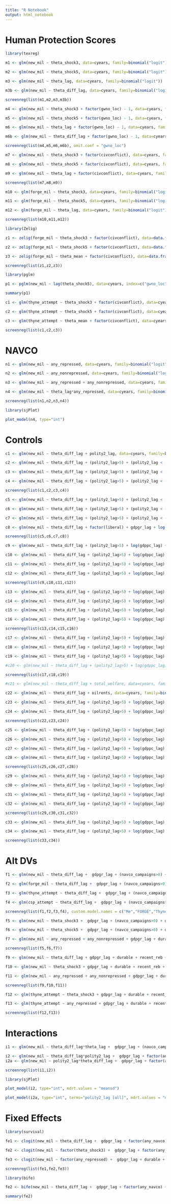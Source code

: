 ```yaml
---
title: "R Notebook"
output: html_notebook
---
```


# Human Protection Scores

```r
library(texreg)

m1 <- glm(new_mil ~ theta_shock3, data=cyears, family=binomial("logit"))

m2 <- glm(new_mil ~ theta_shock5, data=cyears, family=binomial("logit"))

m3 <- glm(new_mil ~ theta_lag, data=cyears, family=binomial("logit"))

m3b <- glm(new_mil ~ theta_diff_lag, data=cyears, family=binomial("logit"))

screenreg(list(m1,m2,m3,m3b))
```

```r
m4 <- glm(new_mil ~ theta_shock3 + factor(gwno_loc) - 1, data=cyears, family=binomial("logit"))

m5 <- glm(new_mil ~ theta_shock5 + factor(gwno_loc) - 1, data=cyears, family=binomial("logit"))

m6 <- glm(new_mil ~ theta_lag + factor(gwno_loc) - 1, data=cyears, family=binomial("logit"))

m6b <- glm(new_mil ~ theta_diff_lag + factor(gwno_loc) - 1, data=cyears, family=binomial("logit"))

screenreg(list(m4,m5,m6,m6b), omit.coef = "gwno_loc")
```

```r
m7 <- glm(new_mil ~ theta_shock3 + factor(civconflict), data=cyears, family=binomial("logit"))

m8 <- glm(new_mil ~ theta_shock5 + factor(civconflict), data=cyears, family=binomial("logit"))

m9 <- glm(new_mil ~ theta_lag + factor(civconflict), data=cyears, family=binomial("logit"))

screenreg(list(m7,m8,m9))
```

```r
m10 <- glm(forge_mil ~ theta_shock3, data=cyears, family=binomial("logit"))

m11 <- glm(forge_mil ~ theta_shock5, data=cyears, family=binomial("logit"))

m12 <- glm(forge_mil ~ theta_lag, data=cyears, family=binomial("logit"))

screenreg(list(m10,m11,m12))
```

```r
library(Zelig)

z1 <- zelig(forge_mil ~ theta_shock3 + factor(civconflict), data=data.frame(cyears), model="relogit", tau=NULL, bias.correct=TRUE, cite = F)

z2 <- zelig(forge_mil ~ theta_shock5 + factor(civconflict), data=data.frame(cyears), model="relogit", tau=NULL, bias.correct=TRUE, cite=F)

z3 <- zelig(forge_mil ~ theta_mean + factor(civconflict), data=data.frame(cyears), model="relogit", tau=NULL, bias.correct=TRUE, cite=F)

screenreg(list(z1,z2,z3))
```

```r
library(pglm)

p1 <- pglm(new_mil ~ lag(theta_shock5), data=cyears, index=c("gwno_loc","year"), family=binomial("logit"), model="pooling")

summary(p1)
```

```r
c1 <- glm(thyne_attempt ~ theta_shock3 + factor(civconflict), data=cyears, family=binomial("logit"))

c2 <- glm(thyne_attempt ~ theta_shock5 + factor(civconflict), data=cyears, family=binomial("logit"))

c3 <- glm(thyne_attempt ~ theta_mean + factor(civconflict), data=cyears, family=binomial("logit"))

screenreg(list(c1,c2,c3))
```

# NAVCO

```r
n1 <- glm(new_mil ~ any_repressed, data=cyears, family=binomial("logit"))

n2 <- glm(new_mil ~ any_nonrepressed, data=cyears, family=binomial("logit"))

n3 <- glm(new_mil ~ any_repressed + any_nonrepressed, data=cyears, family=binomial("logit"))

n4 <- glm(new_mil ~ theta_lag*any_repressed, data=cyears, family=binomial("logit"))

screenreg(list(n1,n2,n3,n4))
```

```r
library(sjPlot)

plot_model(n4, type="int")
```

# Controls

```r
c1 <- glm(new_mil ~ theta_diff_lag + polity2_lag, data=cyears, family=binomial("logit"))

c2 <- glm(new_mil ~ theta_diff_lag + (polity2_lag>5) + (polity2_lag < -5), data=cyears, family=binomial("logit"))

c3 <- glm(new_mil ~ theta_diff_lag + (polity2_lag>5) + (polity2_lag < -5) + factor(gwf_mil_lag), data=cyears, family=binomial("logit"))

c4 <- glm(new_mil ~ theta_diff_lag + (polity2_lag>5) + (polity2_lag < -5) +  factor(presidential_lag), data=cyears, family=binomial("logit"))

screenreg(list(c1,c2,c3,c4))
```

```r
c5 <- glm(new_mil ~ theta_diff_lag + (polity2_lag>5) + (polity2_lag < -5) +  gdpgr_lag, data=cyears, family=binomial("logit"))

c6 <- glm(new_mil ~ theta_diff_lag + (polity2_lag>5) + (polity2_lag < -5) +  log(gdppc_lag), data=cyears, family=binomial("logit"))

c7 <- glm(new_mil ~ theta_diff_lag + (polity2_lag>5) + (polity2_lag < -5) + gdpgr_lag + log(gdppc_lag) + log(pop_pwt), data=cyears, family=binomial("logit"))

c8 <- glm(new_mil ~ theta_diff_lag + factor(liberal) + gdpgr_lag + log(gdppc_lag) + log(pop_pwt), data=cyears, family=binomial("logit"))

screenreg(list(c5,c6,c7,c8))
```

```r
c9 <- glm(new_mil ~ theta_diff_lag + (polity2_lag>5) + log(gdppc_lag) + gdpgr_lag + log(milex+1), data=cyears, family=binomial("logit"))

c10 <- glm(new_mil ~ theta_diff_lag + (polity2_lag>5) + log(gdppc_lag) + gdpgr_lag + log(milper+1), data=cyears, family=binomial("logit"))

c11 <- glm(new_mil ~ theta_diff_lag + (polity2_lag>5) + log(gdppc_lag) + gdpgr_lag + milexps, data=cyears, family=binomial("logit"))

c12 <- glm(new_mil ~ theta_diff_lag + (polity2_lag>5) + log(gdppc_lag) + gdpgr_lag + log(tpop), data=cyears, family=binomial("logit"))

screenreg(list(c9,c10,c11,c12))
```

```r
c13 <- glm(new_mil ~ theta_diff_lag + (polity2_lag>5) + log(gdppc_lag) + gdpgr_lag + (year>1989), data=cyears, family=binomial("logit"))

c14 <- glm(new_mil ~ theta_diff_lag + (polity2_lag>5) + log(gdppc_lag) + gdpgr_lag + non_mil, data=cyears, family=binomial("logit"))

c15 <- glm(new_mil ~ theta_diff_lag + (polity2_lag>5) + log(gdppc_lag) + gdpgr_lag + (non_mil>0), data=cyears, family=binomial("logit"))

c16 <- glm(new_mil ~ theta_diff_lag + (polity2_lag>5) + log(gdppc_lag) + gdpgr_lag + (non_mil_lag>0), data=cyears, family=binomial("logit"))

screenreg(list(c13,c14,c15,c16))
```

```r
c17 <- glm(new_mil ~ theta_diff_lag + (polity2_lag>5) + log(gdppc_lag) + gdpgr_lag + (mids>0), data=cyears, family=binomial("logit"))

c18 <- glm(new_mil ~ theta_diff_lag + (polity2_lag>5) + log(gdppc_lag) + gdpgr_lag + (navco_campaigns>0), data=cyears, family=binomial("logit"))

c19 <- glm(new_mil ~ theta_diff_lag + (polity2_lag>5) + log(gdppc_lag) + gdpgr_lag + (navco_campaigns>0) + durable, data=cyears, family=binomial("logit"))

#c20 <- glm(new_mil ~ theta_diff_lag + (polity2_lag>5) + log(gdppc_lag) + gdpgr_lag + (navco_campaigns>0) + durable + welfg, data=cyears, family=binomial("logit"))

screenreg(list(c17,c18,c19))
```

```r
#c21 <- glm(new_mil ~ theta_diff_lag + total_welfare, data=cyears, family=binomial("logit"))

c22 <- glm(new_mil ~ theta_diff_lag + oilrents, data=cyears, family=binomial("logit"))

c23 <- glm(new_mil ~ theta_diff_lag + (polity2_lag>5) + log(gdppc_lag) + gdpgr_lag + (navco_campaigns>0) + durable + log(area), data=cyears, family=binomial("logit"))

c24 <- glm(new_mil ~ theta_diff_lag + (polity2_lag>5) + log(gdppc_lag) + gdpgr_lag + (navco_campaigns>0) + durable + region, data=cyears, family=binomial("logit"))

screenreg(list(c22,c23,c24))
```

```r
c25 <- glm(new_mil ~ theta_diff_lag + (polity2_lag>5) + log(gdppc_lag) + gdpgr_lag + (navco_campaigns>0) + durable + effectivenumber, data=cyears, family=binomial("logit"))

c26 <- glm(new_mil ~ theta_diff_lag + (polity2_lag>5) + log(gdppc_lag) + gdpgr_lag + (navco_campaigns>0) + durable + past_reb, data=cyears, family=binomial("logit"))

c27 <- glm(new_mil ~ theta_diff_lag + (polity2_lag>5) + log(gdppc_lag) + gdpgr_lag + (navco_campaigns>0) + durable + past_coup, data=cyears, family=binomial("logit"))

c28 <- glm(new_mil ~ theta_diff_lag + (polity2_lag>5) + log(gdppc_lag) + gdpgr_lag + (navco_campaigns>0) + durable + past_defection, data=cyears, family=binomial("logit"))

screenreg(list(c25,c26,c27,c28))
```

```r
c29 <- glm(new_mil ~ theta_diff_lag + (polity2_lag>5) + log(gdppc_lag) + gdpgr_lag + (navco_campaigns>0) + durable + recent_reb, data=cyears, family=binomial("logit"))

c30 <- glm(new_mil ~ theta_diff_lag + (polity2_lag>5) + log(gdppc_lag) + gdpgr_lag + (navco_campaigns>0) + durable + recent_reb + nonrecent_reb, data=cyears, family=binomial("logit"))

c31 <- glm(new_mil ~ theta_diff_lag + (polity2_lag>5) + log(gdppc_lag) + gdpgr_lag + (navco_campaigns>0) + durable + recent_coup, data=cyears, family=binomial("logit"))

c32 <- glm(new_mil ~ theta_diff_lag + (polity2_lag>5) + log(gdppc_lag) + gdpgr_lag + (navco_campaigns>0) + durable + recent_reb + recent_coup, data=cyears, family=binomial("logit"))

screenreg(list(c29,c30,c31,c32))
```

```r
c33 <- glm(new_mil ~ theta_diff_lag + (polity2_lag>5) + log(gdppc_lag) + gdpgr_lag + (navco_campaigns>0) + durable + recent_reb + ethfrac, data=cyears, family=binomial("logit"))

c34 <- glm(new_mil ~ theta_diff_lag + (polity2_lag>5) + log(gdppc_lag) + gdpgr_lag + (navco_campaigns>0) + durable + recent_reb + mtnest, data=cyears, family=binomial("logit"))

screenreg(list(c33,c34))
```


# Alt DVs

```r
f1 <- glm(new_mil ~ theta_diff_lag +  gdpgr_lag + (navco_campaigns>0) + durable + recent_reb, data=cyears, family=binomial("logit"))

f2 <- glm(forge_mil ~ theta_diff_lag +  gdpgr_lag + (navco_campaigns>0) + durable + recent_reb, data=cyears, family=binomial("logit"))

f3 <- glm(thyne_attempt ~ theta_diff_lag +  gdpgr_lag + (navco_campaigns>0) + durable + recent_coup, data=cyears, family=binomial("logit"))

f4 <- glm(csp_attempt ~ theta_diff_lag +  gdpgr_lag + (navco_campaigns>0) + durable + recent_coup, data=cyears, family=binomial("logit"))

screenreg(list(f1,f2,f3,f4), custom.model.names = c("Me","FORGE","Thyne","CSP"))
```

```r
f5 <- glm(new_mil ~ theta_shock3 +  gdpgr_lag + (navco_campaigns>0) + durable + recent_reb, data=cyears, family=binomial("logit"))

f6 <- glm(new_mil ~ theta_shock5 +  gdpgr_lag + (navco_campaigns>0) + durable + recent_reb, data=cyears, family=binomial("logit"))

f7 <- glm(new_mil ~ any_repressed + any_nonrepressed + gdpgr_lag + durable + recent_reb, data=cyears, family=binomial("logit"))

screenreg(list(f5,f6,f7))
```

```r
f9 <- glm(new_mil ~ theta_diff_lag + gdpgr_lag + durable + recent_reb + effectivenumber + (navco_campaigns>0), data=cyears, family=binomial("logit"))

f10 <- glm(new_mil ~ theta_shock3 + gdpgr_lag + durable + recent_reb + effectivenumber + (navco_campaigns>0), data=cyears, family=binomial("logit"))

f11 <- glm(new_mil ~ any_repressed + any_nonrepressed + gdpgr_lag + durable + recent_reb + effectivenumber, data=cyears, family=binomial("logit"))

screenreg(list(f9,f10,f11))
```

```r
f12 <- glm(thyne_attempt ~ theta_shock3 + gdpgr_lag + durable + recent_coup + effectivenumber + (navco_campaigns>0), data=cyears, family=binomial("logit"))

f13 <- glm(thyne_attempt ~ any_repressed + gdpgr_lag + durable + recent_coup + effectivenumber, data=cyears, family=binomial("logit"))

screenreg(list(f12,f13))
```

# Interactions

```r
i1 <- glm(new_mil ~ theta_diff_lag*theta_lag +  gdpgr_lag + (navco_campaigns>0) + durable + recent_reb, data=cyears, family=binomial("logit"))

i2 <- glm(new_mil ~ theta_diff_lag*polity2_lag +  gdpgr_lag + factor(any_navco) + durable + recent_reb, data=cyears, family=binomial("logit"))
i2a <- glm(new_mil ~ polity2_lag*theta_diff_lag +  gdpgr_lag + factor(any_navco) + durable + recent_reb, data=cyears, family=binomial("logit"))

screenreg(list(i1,i2))
```

```r
library(sjPlot)

plot_model(i2, type="int", mdrt.values = "meansd")
```

```r
plot_model(i2a, type="int", terms="polity2_lag [all]", mdrt.values = "meansd")
```

# Fixed Effects

```r
library(survival)

fe1 <- clogit(new_mil ~ theta_diff_lag +  gdpgr_lag + factor(any_navco) + durable + factor(recent_reb) + factor(any_non_mil) + strata(gwno_loc), data=cyears)

fe2 <- clogit(new_mil ~ factor(theta_shock3) +  gdpgr_lag + factor(any_navco) + durable + factor(recent_reb) + factor(any_non_mil) + strata(gwno_loc), data=cyears)

fe3 <- clogit(new_mil ~ factor(any_repressed) +  gdpgr_lag + durable + factor(recent_reb) + factor(any_non_mil) + strata(gwno_loc), data=cyears)

screenreg(list(fe1,fe2,fe3))
```

```r
library(bife)

fe2 <- bife(new_mil ~ theta_diff_lag +  gdpgr_lag + factor(any_navco) + durable + factor(recent_reb) + factor(any_non_mil) | gwno_loc, data=cyears, model="logit")

summary(fe2)
```

